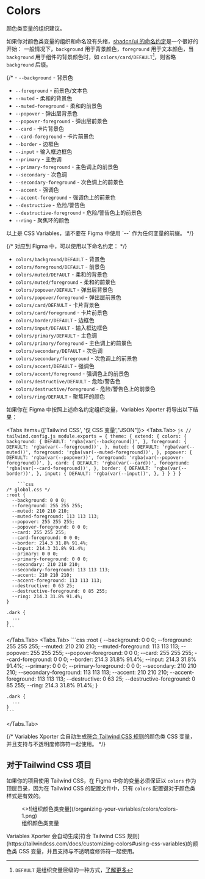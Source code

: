 
# Colors
颜色类变量的组织建议。

如果你对颜色类变量的组织和命名没有头绪，[shadcn/ui 的命名约定](https://ui.shadcn.com/docs/theming#convention)是一个很好的开始：
一般情况下，`background` 用于背景颜色，`foreground` 用于文本颜色，当 `background` 用于组件的背景颜色时，如 `colors/card/DEFAULT`[^1]，则省略 `background` 后缀。

{/* - `--background` - 背景色
- `--foreground` - 前景色/文本色
- `--muted` - 柔和的背景色
- `--muted-foreground` - 柔和的前景色
- `--popover` - 弹出层背景色
- `--popover-foreground` - 弹出层前景色
- `--card` - 卡片背景色
- `--card-foreground` - 卡片前景色
- `--border` - 边框色
- `--input` - 输入框边框色
- `--primary` - 主色调
- `--primary-foreground` - 主色调上的前景色
- `--secondary` - 次色调
- `--secondary-foreground` - 次色调上的前景色
- `--accent` - 强调色
- `--accent-foreground` - 强调色上的前景色
- `--destructive` - 危险/警告色
- `--destructive-foreground` - 危险/警告色上的前景色
- `--ring` - 聚焦环的颜色

<Callout type="warning" emoji="⚠️">
  以上是 CSS Variables，请不要在 Figma 中使用 `--` 作为任何变量的前缀。
</Callout> */}

{/* 对应到 Figma 中，可以使用以下命名约定： */}
- `colors/background/DEFAULT` - 背景色  
- `colors/foreground/DEFAULT` - 前景色
- `colors/muted/DEFAULT` - 柔和的背景色
- `colors/muted/foreground` - 柔和的前景色
- `colors/popover/DEFAULT` - 弹出层背景色
- `colors/popover/foreground` - 弹出层前景色
- `colors/card/DEFAULT` - 卡片背景色
- `colors/card/foreground` - 卡片前景色
- `colors/border/DEFAULT` - 边框色
- `colors/input/DEFAULT` - 输入框边框色
- `colors/primary/DEFAULT` - 主色调
- `colors/primary/foreground` - 主色调上的前景色
- `colors/secondary/DEFAULT` - 次色调
- `colors/secondary/foreground` - 次色调上的前景色
- `colors/accent/DEFAULT` - 强调色
- `colors/accent/foreground` - 强调色上的前景色
- `colors/destructive/DEFAULT` - 危险/警告色
- `colors/destructive/foreground` - 危险/警告色上的前景色
- `colors/ring/DEFAULT` - 聚焦环的颜色

如果你在 Figma 中按照上述命名约定组织变量，Variables Xporter 将导出以下结果：


<Tabs items={['Tailwind CSS', '仅 CSS 变量',"JSON"]}>
  <Tabs.Tab>
    ```js
    // tailwind.config.js
    module.exports = {
      theme: {
        extend: {
          colors: {
            background: {
              DEFAULT: 'rgba(var(--background))',
            },
            foreground: {
              DEFAULT: 'rgba(var(--foreground))',
            },
            muted: {
              DEFAULT: 'rgba(var(--muted))',
              foreground: 'rgba(var(--muted-foreground))',
            },
            popover: {
              DEFAULT: 'rgba(var(--popover))',
              foreground: 'rgba(var(--popover-foreground))',
            },
            card: {
              DEFAULT: 'rgba(var(--card))',
              foreground: 'rgba(var(--card-foreground))',
            },
            border: {
              DEFAULT: 'rgba(var(--border))',
            },
            input: {
              DEFAULT: 'rgba(var(--input))',
            },
          }
        }
      }
    }
    ```

        ```css
    /* global.css */
    :root {
      --background: 0 0 0;
      --foreground: 255 255 255;
      --muted: 210 210 210;
      --muted-foreground: 113 113 113;
      --popover: 255 255 255;
      --popover-foreground: 0 0 0;
      --card: 255 255 255;
      --card-foreground: 0 0 0;
      --border: 214.3 31.8% 91.4%;
      --input: 214.3 31.8% 91.4%;
      --primary: 0 0 0;
      --primary-foreground: 0 0 0;
      --secondary: 210 210 210;
      --secondary-foreground: 113 113 113;
      --accent: 210 210 210;
      --accent-foreground: 113 113 113;
      --destructive: 0 63 25;
      --destructive-foreground: 0 85 255;
      --ring: 214.3 31.8% 91.4%;
    }

    .dark {
      ...
    }
    ```
  </Tabs.Tab>
  <Tabs.Tab>
      ```css
    :root {
      --background: 0 0 0;
      --foreground: 255 255 255;
      --muted: 210 210 210;
      --muted-foreground: 113 113 113;
      --popover: 255 255 255;
      --popover-foreground: 0 0 0;
      --card: 255 255 255;
      --card-foreground: 0 0 0;
      --border: 214.3 31.8% 91.4%;
      --input: 214.3 31.8% 91.4%;
      --primary: 0 0 0;
      --primary-foreground: 0 0 0;
      --secondary: 210 210 210;
      --secondary-foreground: 113 113 113;
      --accent: 210 210 210;
      --accent-foreground: 113 113 113;
      --destructive: 0 63 25;
      --destructive-foreground: 0 85 255;
      --ring: 214.3 31.8% 91.4%;
    }

    .dark {
      ...
    }
    ```
  </Tabs.Tab>
</Tabs>

{/* <Callout type="info" emoji="💡">
  Variables Xporter 会自动生成[符合 Tailwind CSS 规则](https://tailwindcss.com/docs/customizing-colors#using-css-variables)的颜色类 CSS 变量，并且支持与不透明度修饰符一起使用。
</Callout> */}

## 对于Tailwind CSS 项目
如果你的项目使用 Tailwind CSS，在 Figma 中你的变量必须保证以 `colors` 作为顶层目录，因为在 Tailwind CSS 的配置文件中，只有 `colors` 配置键对于颜色类样式是有效的。

<figure className="mt-6">
  <>![组织颜色类变量](/organizing-your-variables/colors/colors-1.png)</>
  <figcaption>
    组织颜色类变量
  </figcaption>
</figure>

<Callout type="info" emoji="💡">
  Variables Xporter 会自动生成[符合 Tailwind CSS 规则](https://tailwindcss.com/docs/customizing-colors#using-css-variables)的颜色类 CSS 变量，并且支持与不透明度修饰符一起使用。
</Callout>



[^1]: `DEFAULT` 是组织变量层级的一种方式，[了解更多](/docs/organizing-your-variables/principles#use-default-value)